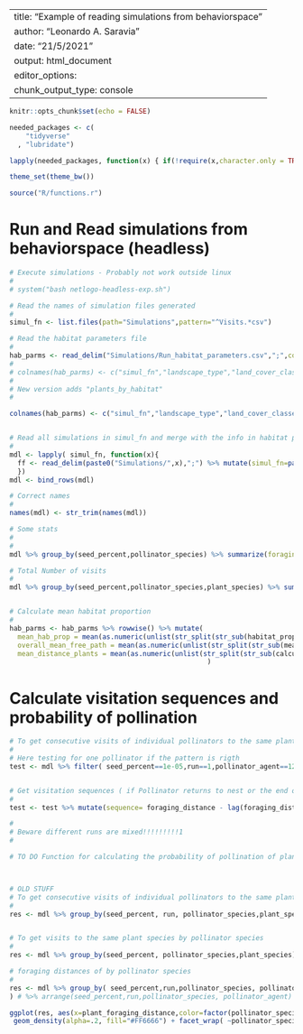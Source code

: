 
---
title: "Example of reading simulations from behaviorspace"
author: "Leonardo A. Saravia"
date: "21/5/2021"
output: html_document
editor_options: 
  chunk_output_type: console
---

```r
knitr::opts_chunk$set(echo = FALSE)

needed_packages <- c(
    "tidyverse"
  , "lubridate")

lapply(needed_packages, function(x) { if(!require(x,character.only = TRUE)) install.packages(x)} )

theme_set(theme_bw())

source("R/functions.r")
```

# Run and Read simulations from behaviorspace (headless)

```r

# Execute simulations - Probably not work outside linux
#
# system("bash netlogo-headless-exp.sh")

# Read the names of simulation files generated
#
simul_fn <- list.files(path="Simulations",pattern="^Visits.*csv")

# Read the habitat parameters file
#
hab_parms <- read_delim("Simulations/Run_habitat_parameters.csv",";",col_names = FALSE)
#
# colnames(hab_parms) <- c("simul_fn","landscape_type","land_cover_classes", "seed_percent", "habitat_proportions","plants_by_habitat", "mean_free_path", "calculate_distance_plants")
#
# New version adds "plants_by_habitat"
#

colnames(hab_parms) <- c("simul_fn","landscape_type","land_cover_classes", "seed_percent", "habitat_proportions", "mean_free_path", "calculate_distance_plants")


# Read all simulations in simul_fn and merge with the info in habitat parameters file
#
mdl <- lapply( simul_fn, function(x){ 
  ff <- read_delim(paste0("Simulations/",x),";") %>% mutate(simul_fn=paste0("Simulations/",x)) %>% inner_join(hab_parms)
  })
mdl <- bind_rows(mdl)

# Correct names
#
names(mdl) <- str_trim(names(mdl))

# Some stats
#
#
mdl %>% group_by(seed_percent,pollinator_species) %>% summarize(foraging_distance = mean(foraging_distance) ) 

# Total Number of visits 
#
mdl %>% group_by(seed_percent,pollinator_species,plant_species) %>% summarize(number_visits = n() ) 


# Calculate mean habitat proportion
#
hab_parms <- hab_parms %>% rowwise() %>% mutate( 
  mean_hab_prop = mean(as.numeric(unlist(str_split(str_sub(habitat_proportions, 2, str_length(habitat_proportions) -1 ), " ")))),
  overall_mean_free_path = mean(as.numeric(unlist(str_split(str_sub(mean_free_path, 2, str_length(mean_free_path) -1 ), " ")))),
  mean_distance_plants = mean(as.numeric(unlist(str_split(str_sub(calculate_distance_plants, 2, str_length(calculate_distance_plants) -1 ), " ")))),
                                                 )
```

# Calculate visitation sequences and probability of pollination

```r
 

# To get consecutive visits of individual pollinators to the same plant species (don't need plant_patch)
#
# Here testing for one pollinator if the pattern is rigth
test <- mdl %>% filter( seed_percent==1e-05,run==1,pollinator_agent==12) %>% select(run:foraging_distance)


# Get visitation sequences ( if Pollinator returns to nest or the end of a day foraging_distance is lower than previous row)
#
test <- test %>% mutate(sequence= foraging_distance - lag(foraging_distance), sequence=if_else(sequence<0 | is.na(sequence),1,0), sequence=cumsum(sequence))

#
# Beware different runs are mixed!!!!!!!!!1
#

# TO DO Function for calculating the probability of pollination of plant species based on the sequence of visits



# OLD STUFF
# To get consecutive visits of individual pollinators to the same plant species 
# 
res <- mdl %>% group_by(seed_percent, run, pollinator_species,plant_species,pollinator_agent) %>% summarize(n_visits=n()) %>% filter(n_visits>1)


# To get visits to the same plant species by pollinator species 
#
res <- mdl %>% group_by(seed_percent, pollinator_species,plant_species) %>% summarize(n_visits=n()) %>% filter(n_visits>1)

# foraging distances of by pollinator species
#
res <- mdl %>% group_by( seed_percent,run,pollinator_species, pollinator_agent) %>% select(seed_percent,run,day,plant_species, pollinator_species, plant_patch,pollinator_agent,foraging_distance) %>% mutate( plant_foraging_distance = foraging_distance - lag(foraging_distance)) %>% mutate(plant_foraging_distance=if_else(is.na(plant_foraging_distance) | plant_foraging_distance<0, foraging_distance, plant_foraging_distance )
) # %>% arrange(seed_percent,run,pollinator_species, pollinator_agent)

ggplot(res, aes(x=plant_foraging_distance,color=factor(pollinator_species))) + geom_histogram(aes(y=..density..), fill="white")+
 geom_density(alpha=.2, fill="#FF6666") + facet_wrap( ~pollinator_species) + scale_x_log10() + scale_color_viridis_d(guide=FALSE)

```

